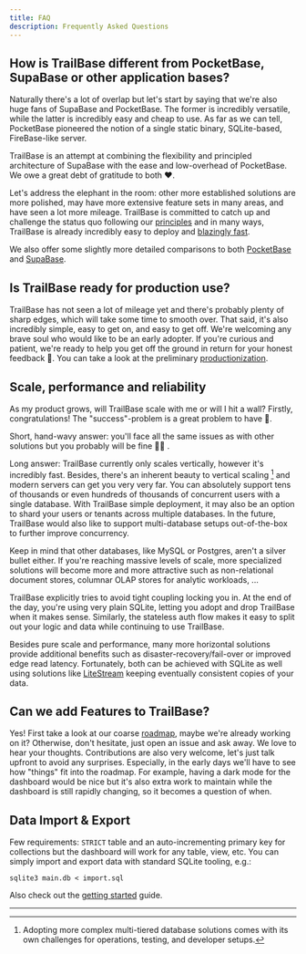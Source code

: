 ```yaml
---
title: FAQ
description: Frequently Asked Questions
---
```


## How is TrailBase different from PocketBase, SupaBase or other application bases?

Naturally there's a lot of overlap but let's start by saying that
we're also huge fans of SupaBase and PocketBase.
The former is incredibly versatile, while the latter is incredibly easy and
cheap to use.
As far as we can tell, PocketBase pioneered the notion of a single static
binary, SQLite-based, FireBase-like server.

TrailBase is an attempt at combining the flexibility and principled
architecture of SupaBase with the ease and low-overhead of PocketBase.
We owe a great debt of gratitude to both ❤️.

Let's address the elephant in the room: other more established solutions are
more polished, may have more extensive feature sets in many areas, and have
seen a lot more mileage.
TrailBase is committed to catch up and challenge the status quo following our
[principles](/getting-started/philosophy) and in many ways, TrailBase is
already incredibly easy to deploy and [blazingly fast](/reference/benchmarks).

We also offer some slightly more detailed comparisons to both
[PocketBase](/comparison/pocketbase) and [SupaBase](/comparison/supabase).

## Is TrailBase ready for production use?

TrailBase has not seen a lot of mileage yet and there's probably plenty of
sharp edges, which will take some time to smooth over.
That said, it's also incredibly simple, easy to get on, and easy to get off.
We're welcoming any brave soul who would like to be an early adopter.
If you're curious and patient, we're ready to help you get off the ground in
return for your honest feedback 🙏.
You can take a look at the preliminary
[productionization](/documentation/production).

## Scale, performance and reliability

As my product grows, will TrailBase scale with me or will I hit a wall?
Firstly, congratulations! The "success"-problem is a great problem to have 🎉.

Short, hand-wavy answer: you'll face all the same issues as with other
solutions but you probably will be fine 😶‍🌫️ .

Long answer: TrailBase currently only scales vertically, however it's incredibly
fast. Besides, there's an inherent beauty to vertical scaling [^1] and modern
servers can get you very very far.
You can absolutely support tens of thousands or even hundreds of thousands of
concurrent users with a single database.
With TrailBase simple deployment, it may also be an option to shard your users
or tenants across multiple databases. In the future, TrailBase would also like
to support multi-database setups out-of-the-box to further improve concurrency.

Keep in mind that other databases, like MySQL or Postgres, aren't a silver bullet either.
If you're reaching massive levels of scale, more specialized solutions will
become more and more attractive such as non-relational document stores,
columnar OLAP stores for analytic workloads, ...

TrailBase explicitly tries to avoid tight coupling locking you in. At the end
of the day, you're using very plain SQLite, letting you adopt and drop
TrailBase when it makes sense.
Similarly, the stateless auth flow makes it easy to split out your logic and
data while continuing to use TrailBase.

Besides pure scale and performance, many more horizontal solutions provide
additional benefits such as disaster-recovery/fail-over or improved edge read
latency.
Fortunately, both can be achieved with SQLite as well using solutions like
[LiteStream](https://litestream.io/) keeping eventually consistent copies of
your data.

## Can we add Features to TrailBase?

Yes! First take a look at our coarse [roadmap](/reference/roadmap), maybe we're
already working on it?
Otherwise, don't hesitate, just open an issue and ask away. We love to hear
your thoughts.
Contributions are also very welcome, let's just talk upfront to avoid any
surprises.
Especially, in the early days we'll have to see how "things" fit into the
roadmap.
For example, having a dark mode for the dashboard would be nice but it's also
extra work to maintain while the dashboard is still rapidly changing, so it
becomes a question of when.

## Data Import & Export

Few requirements: `STRICT` table and an auto-incrementing primary key for
collections but the dashboard will work for any table, view, etc.
You can simply import and export data with standard SQLite tooling, e.g.:

```shell
sqlite3 main.db < import.sql
```

Also check out the [getting started](/getting-started/first-cli-app) guide.

<div class="h-[50px]" />

---

[^1]:
    Adopting more complex multi-tiered database solutions comes with its own
    challenges for operations, testing, and developer setups.
